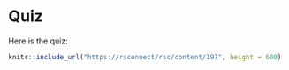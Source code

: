 # Quiz

Here is the quiz:

```r
knitr::include_url("https://rsconnect/rsc/content/197", height = 600)
```